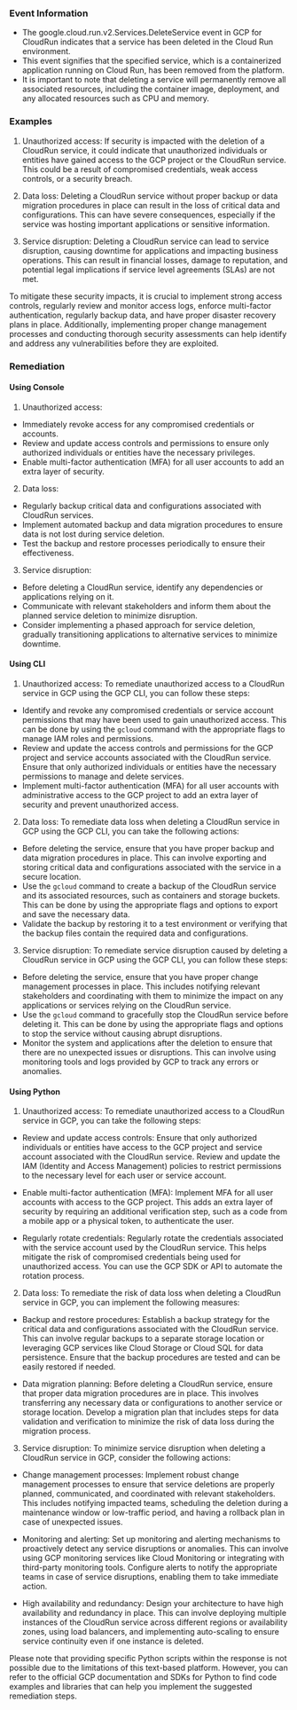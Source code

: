 
### Event Information

- The google.cloud.run.v2.Services.DeleteService event in GCP for CloudRun indicates that a service has been deleted in the Cloud Run environment.
- This event signifies that the specified service, which is a containerized application running on Cloud Run, has been removed from the platform.
- It is important to note that deleting a service will permanently remove all associated resources, including the container image, deployment, and any allocated resources such as CPU and memory.


### Examples

1. Unauthorized access: If security is impacted with the deletion of a CloudRun service, it could indicate that unauthorized individuals or entities have gained access to the GCP project or the CloudRun service. This could be a result of compromised credentials, weak access controls, or a security breach.

2. Data loss: Deleting a CloudRun service without proper backup or data migration procedures in place can result in the loss of critical data and configurations. This can have severe consequences, especially if the service was hosting important applications or sensitive information.

3. Service disruption: Deleting a CloudRun service can lead to service disruption, causing downtime for applications and impacting business operations. This can result in financial losses, damage to reputation, and potential legal implications if service level agreements (SLAs) are not met.

To mitigate these security impacts, it is crucial to implement strong access controls, regularly review and monitor access logs, enforce multi-factor authentication, regularly backup data, and have proper disaster recovery plans in place. Additionally, implementing proper change management processes and conducting thorough security assessments can help identify and address any vulnerabilities before they are exploited.

### Remediation

#### Using Console

1. Unauthorized access:
- Immediately revoke access for any compromised credentials or accounts.
- Review and update access controls and permissions to ensure only authorized individuals or entities have the necessary privileges.
- Enable multi-factor authentication (MFA) for all user accounts to add an extra layer of security.

2. Data loss:
- Regularly backup critical data and configurations associated with CloudRun services.
- Implement automated backup and data migration procedures to ensure data is not lost during service deletion.
- Test the backup and restore processes periodically to ensure their effectiveness.

3. Service disruption:
- Before deleting a CloudRun service, identify any dependencies or applications relying on it.
- Communicate with relevant stakeholders and inform them about the planned service deletion to minimize disruption.
- Consider implementing a phased approach for service deletion, gradually transitioning applications to alternative services to minimize downtime.

#### Using CLI

1. Unauthorized access: To remediate unauthorized access to a CloudRun service in GCP using the GCP CLI, you can follow these steps:

- Identify and revoke any compromised credentials or service account permissions that may have been used to gain unauthorized access. This can be done by using the `gcloud` command with the appropriate flags to manage IAM roles and permissions.
- Review and update the access controls and permissions for the GCP project and service accounts associated with the CloudRun service. Ensure that only authorized individuals or entities have the necessary permissions to manage and delete services.
- Implement multi-factor authentication (MFA) for all user accounts with administrative access to the GCP project to add an extra layer of security and prevent unauthorized access.

2. Data loss: To remediate data loss when deleting a CloudRun service in GCP using the GCP CLI, you can take the following actions:

- Before deleting the service, ensure that you have proper backup and data migration procedures in place. This can involve exporting and storing critical data and configurations associated with the service in a secure location.
- Use the `gcloud` command to create a backup of the CloudRun service and its associated resources, such as containers and storage buckets. This can be done by using the appropriate flags and options to export and save the necessary data.
- Validate the backup by restoring it to a test environment or verifying that the backup files contain the required data and configurations.

3. Service disruption: To remediate service disruption caused by deleting a CloudRun service in GCP using the GCP CLI, you can follow these steps:

- Before deleting the service, ensure that you have proper change management processes in place. This includes notifying relevant stakeholders and coordinating with them to minimize the impact on any applications or services relying on the CloudRun service.
- Use the `gcloud` command to gracefully stop the CloudRun service before deleting it. This can be done by using the appropriate flags and options to stop the service without causing abrupt disruptions.
- Monitor the system and applications after the deletion to ensure that there are no unexpected issues or disruptions. This can involve using monitoring tools and logs provided by GCP to track any errors or anomalies.

#### Using Python

1. Unauthorized access: To remediate unauthorized access to a CloudRun service in GCP, you can take the following steps:

- Review and update access controls: Ensure that only authorized individuals or entities have access to the GCP project and service account associated with the CloudRun service. Review and update the IAM (Identity and Access Management) policies to restrict permissions to the necessary level for each user or service account.

- Enable multi-factor authentication (MFA): Implement MFA for all user accounts with access to the GCP project. This adds an extra layer of security by requiring an additional verification step, such as a code from a mobile app or a physical token, to authenticate the user.

- Regularly rotate credentials: Regularly rotate the credentials associated with the service account used by the CloudRun service. This helps mitigate the risk of compromised credentials being used for unauthorized access. You can use the GCP SDK or API to automate the rotation process.

2. Data loss: To remediate the risk of data loss when deleting a CloudRun service in GCP, you can implement the following measures:

- Backup and restore procedures: Establish a backup strategy for the critical data and configurations associated with the CloudRun service. This can involve regular backups to a separate storage location or leveraging GCP services like Cloud Storage or Cloud SQL for data persistence. Ensure that the backup procedures are tested and can be easily restored if needed.

- Data migration planning: Before deleting a CloudRun service, ensure that proper data migration procedures are in place. This involves transferring any necessary data or configurations to another service or storage location. Develop a migration plan that includes steps for data validation and verification to minimize the risk of data loss during the migration process.

3. Service disruption: To minimize service disruption when deleting a CloudRun service in GCP, consider the following actions:

- Change management processes: Implement robust change management processes to ensure that service deletions are properly planned, communicated, and coordinated with relevant stakeholders. This includes notifying impacted teams, scheduling the deletion during a maintenance window or low-traffic period, and having a rollback plan in case of unexpected issues.

- Monitoring and alerting: Set up monitoring and alerting mechanisms to proactively detect any service disruptions or anomalies. This can involve using GCP monitoring services like Cloud Monitoring or integrating with third-party monitoring tools. Configure alerts to notify the appropriate teams in case of service disruptions, enabling them to take immediate action.

- High availability and redundancy: Design your architecture to have high availability and redundancy in place. This can involve deploying multiple instances of the CloudRun service across different regions or availability zones, using load balancers, and implementing auto-scaling to ensure service continuity even if one instance is deleted.

Please note that providing specific Python scripts within the response is not possible due to the limitations of this text-based platform. However, you can refer to the official GCP documentation and SDKs for Python to find code examples and libraries that can help you implement the suggested remediation steps.

